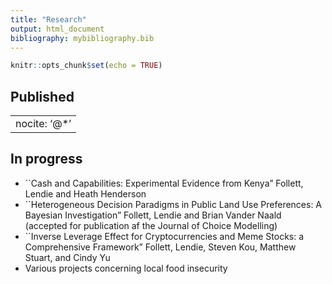 ```yaml
---
title: "Research"
output: html_document
bibliography: mybibliography.bib 
---
```


```r
knitr::opts_chunk$set(echo = TRUE)
```

## Published
<div id="refs"></div> 
---
nocite: '@*'
---

## In progress
* ``Cash and Capabilities: Experimental Evidence from Kenya" Follett, Lendie and Heath Henderson
* ``Heterogeneous Decision Paradigms in Public Land Use Preferences:  A Bayesian Investigation" Follett, Lendie and Brian Vander Naald (accepted for publication af the Journal of Choice Modelling)
* ``Inverse Leverage Effect for Cryptocurrencies and Meme Stocks: a Comprehensive Framework" Follett, Lendie, Steven Kou, Matthew Stuart, and Cindy Yu
* Various projects concerning local food insecurity

